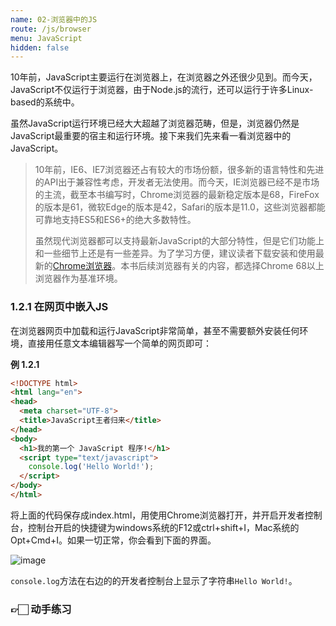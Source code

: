 ```yaml
---
name: 02-浏览器中的JS
route: /js/browser
menu: JavaScript
hidden: false
---
```



10年前，JavaScript主要运行在浏览器上，在浏览器之外还很少见到。而今天，JavaScript不仅运行于浏览器，由于Node.js的流行，还可以运行于许多Linux-based的系统中。

虽然JavaScript运行环境已经大大超越了浏览器范畴，但是，浏览器仍然是JavaScript最重要的宿主和运行环境。接下来我们先来看一看浏览器中的JavaScript。

> 10年前，IE6、IE7浏览器还占有较大的市场份额，很多新的语言特性和先进的API出于兼容性考虑，开发者无法使用。而今天，IE浏览器已经不是市场的主流，截至本书编写时，Chrome浏览器的最新稳定版本是68，FireFox的版本是61，微软Edge的版本是42，Safari的版本是11.0，这些浏览器都能可靠地支持ES5和ES6+的绝大多数特性。
>
> 虽然现代浏览器都可以支持最新JavaScript的大部分特性，但是它们功能上和一些细节上还是有一些差异。为了学习方便，建议读者下载安装和使用最新的[Chrome浏览器](https://www.google.com/chrome/)。本书后续浏览器有关的内容，都选择Chrome 68以上浏览器作为基准环境。

### 1.2.1 在网页中嵌入JS

在浏览器网页中加载和运行JavaScript非常简单，甚至不需要额外安装任何环境，直接用任意文本编辑器写一个简单的网页即可：

**例 1.2.1**

```html
<!DOCTYPE html>
<html lang="en">
<head>
  <meta charset="UTF-8">
  <title>JavaScript王者归来</title>
</head>
<body>
  <h1>我的第一个 JavaScript 程序!</h1>
  <script type="text/javascript">
    console.log('Hello World!');
  </script>
</body>
</html>
```

将上面的代码保存成index.html，用使用Chrome浏览器打开，并开启开发者控制台，控制台开启的快捷键为windows系统的F12或ctrl+shift+I，Mac系统的Opt+Cmd+I。如果一切正常，你会看到下面的界面。

![image](public/example1.2.1.jpg)

`console.log`方法在右边的的开发者控制台上显示了字符串`Hello World!`。

### 👉🏻 动手练习

<JCode codeId="7101205186751758367"></JCode>

